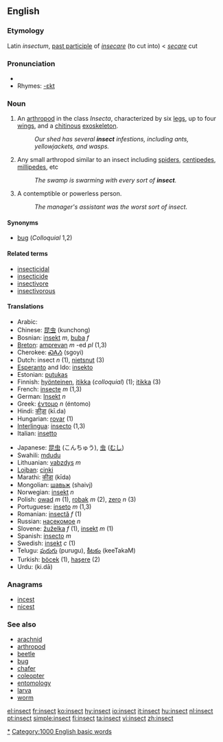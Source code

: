 ==English==

===Etymology===
Latin ''insectum'', [[past participle]] of ''[[insecare]]'' (to cut into) < ''[[secare]]'' cut

===Pronunciation===
*{{audio|en-us-insect.ogg|Audio (US)}}
*Rhymes: [[Rhymes:English:-ɛkt|-ɛkt]]

===Noun===
{{en-noun}}

#An [[arthropod]] in the class ''Insecta'', characterized by six [[leg]]s, up to four [[wing]]s, and a [[chitin]]ous [[exoskeleton]].
#: ''Our shed has several '''insect''' infestions, including ants, yellowjackets, and wasps.''
#{{colloquial}} Any small arthropod similar to an insect including [[spider]]s, [[centipede]]s, [[millipede]]s, etc
#: ''The swamp is swarming with every sort of '''insect'''.''
#A contemptible or powerless person.
#: ''The manager's assistant was the worst sort of insect.''

====Synonyms====
*[[bug]] (''Colloquial'' 1,2)

====Related terms====
*[[insecticidal]]
*[[insecticide]]
*[[insectivore]]
*[[insectivorous]]

====Translations====
{{top}}
*Arabic: {{ARchar|[[حشرة]]}}
*Chinese: [[昆虫]] (kunchong)
*Bosnian: [[insekt]] ''m'', [[buba]] ''f''
*[[Breton]]: [[amprevan]] ''m'' -ed ''pl'' (1,3)
*Cherokee: [[ᏍᎪᏱ]] (sgoyi)
*Dutch: insect ''n'' (1), [[nietsnut]] (3)
*[[Esperanto]] and Ido: [[insekto]]
*Estonian: [[putukas]]
*Finnish: [[hyönteinen]], [[itikka]] (''colloquial'') (1); [[itikka]] (3)
*French: [[insecte]] ''m'' (1,3)
*German: [[Insekt]] ''n''
*Greek: [[έντομο]] ''n'' (éntomo)
*Hindi: [[कीड़ा]] (kī.da)
*Hungarian: [[rovar]] (1)
*[[Interlingua]]: [[insecto]] (1,3)
*Italian: [[insetto]]
{{mid}}
*Japanese: [[昆虫]] (こんちゅう), [[虫]] ([[むし]])
*Swahili: [[mdudu]]
*Lithuanian: [[vabzdys]] ''m''
*[[Lojban]]: [[cinki]]
*Marathi: [[कीडा]] (kīda)
*Mongolian: [[шавьж]] (shaivj)
*Norwegian: [[insekt]] ''n''
*Polish: [[owad]] ''m'' (1), [[robak]] ''m'' (2), [[zero]] ''n'' (3)
*Portuguese: [[inseto]] ''m'' (1,3)
*Romanian: [[insectă]] ''f'' (1)
*Russian: [[насекомое]] ''n''
*Slovene: [[žuželka]] ''f'' (1), [[insekt]] ''m'' (1)
*Spanish: [[insecto]] ''m''
*Swedish: [[insekt]] ''c'' (1)
*Telugu: [[పురుగు]] (purugu), [[కీటకం]] (keeTakaM)
*Turkish: [[böcek]] (1), [[haşere]] (2)
*Urdu: {{URchar|[[کیڑا]]}} (ki.dā)
{{bottom}}

===Anagrams===
*[[incest]]
*[[nicest]]

===See also===
*[[arachnid]]
*[[arthropod]]
*[[beetle]]
*[[bug]]
*[[chafer]]
*[[coleopter]]
*[[entomology]]
*[[larva]]
*[[worm]]

[[Category:Insects|*]]

[[Category:1000 English basic words]]

[[el:insect]]
[[fr:insect]]
[[ko:insect]]
[[hy:insect]]
[[io:insect]]
[[it:insect]]
[[hu:insect]]
[[nl:insect]]
[[pt:insect]]
[[simple:insect]]
[[fi:insect]]
[[ta:insect]]
[[vi:insect]]
[[zh:insect]]